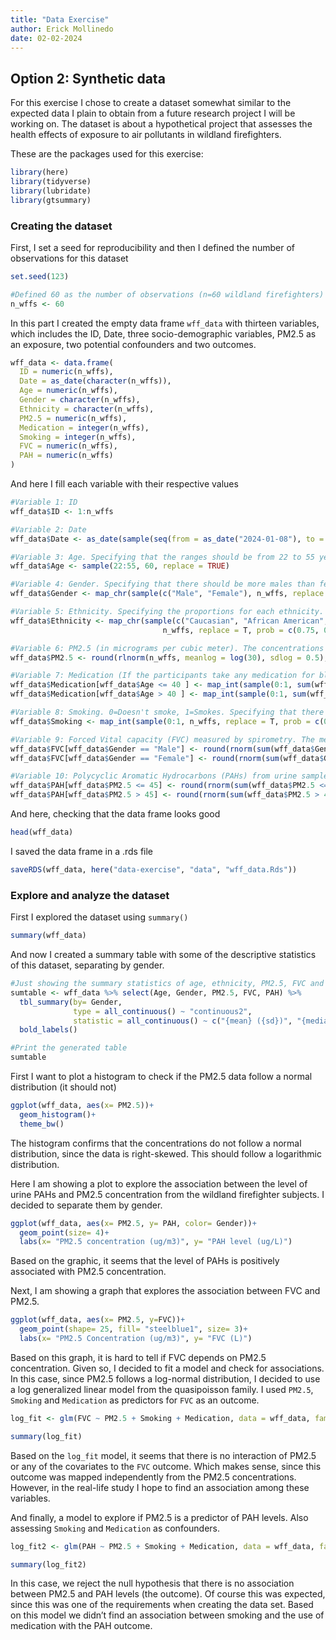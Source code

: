 ---
title: "Data Exercise"
author: Erick Mollinedo
date: 02-02-2024
---

## Option 2: Synthetic data

For this exercise I chose to create a dataset somewhat similar to the expected data I plain to obtain from a future research project I will be working on. The dataset is about a hypothetical project that assesses the health effects of exposure to air pollutants in wildland firefighters.

These are the packages used for this exercise:

```{r}
library(here)
library(tidyverse)
library(lubridate)
library(gtsummary)
```

### Creating the dataset

First, I set a seed for reproducibility and then I defined the number of observations for this dataset

```{r}
set.seed(123)

#Defined 60 as the number of observations (n=60 wildland firefighters)
n_wffs <- 60
```

In this part I created the empty data frame `wff_data` with thirteen variables, which includes the ID, Date, three socio-demographic variables, PM2.5 as an exposure, two potential confounders and two outcomes.

```{r}
wff_data <- data.frame(
  ID = numeric(n_wffs),
  Date = as_date(character(n_wffs)),
  Age = numeric(n_wffs),
  Gender = character(n_wffs),
  Ethnicity = character(n_wffs),
  PM2.5 = numeric(n_wffs),
  Medication = integer(n_wffs),
  Smoking = integer(n_wffs),
  FVC = numeric(n_wffs),
  PAH = numeric(n_wffs)
)
```

And here I fill each variable with their respective values

```{r}
#Variable 1: ID
wff_data$ID <- 1:n_wffs

#Variable 2: Date
wff_data$Date <- as_date(sample(seq(from = as_date("2024-01-08"), to = as_date("2024-03-01"), by= "days"), n_wffs, replace = T))

#Variable 3: Age. Specifying that the ranges should be from 22 to 55 years old
wff_data$Age <- sample(22:55, 60, replace = TRUE)

#Variable 4: Gender. Specifying that there should be more males than females using the `prob =` statement
wff_data$Gender <- map_chr(sample(c("Male", "Female"), n_wffs, replace = T, prob = c(0.84, 0.16)), as.character)

#Variable 5: Ethnicity. Specifying the proportions for each ethnicity.
wff_data$Ethnicity <- map_chr(sample(c("Caucasian", "African American", "Hispanic/Latino", "American Indian"),
                                  n_wffs, replace = T, prob = c(0.75, 0.15, 0.05, 0.05)), as.character)

#Variable 6: PM2.5 (in micrograms per cubic meter). The concentrations were computed following a log-normal distribution `rlnorm()`, characteristic of PM2.5 data.
wff_data$PM2.5 <- round(rlnorm(n_wffs, meanlog = log(30), sdlog = 0.5), 2)

#Variable 7: Medication (If the participants take any medication for blood pressure). 0= No medication, 1=Medication. This variable depends on Age, with higher age, the highest the probability of taking blood pressure medication, using 40 years old as a cutoff point.
wff_data$Medication[wff_data$Age <= 40 ] <- map_int(sample(0:1, sum(wff_data$Age <= 40) , replace = T, prob = c(0.95, 0.05)), as.integer)
wff_data$Medication[wff_data$Age > 40 ] <- map_int(sample(0:1, sum(wff_data$Age > 40) , replace = T, prob = c(0.6, 0.4)), as.integer)

#Variable 8: Smoking. 0=Doesn't smoke, 1=Smokes. Specifying that there are more non-smokers than smokers.
wff_data$Smoking <- map_int(sample(0:1, n_wffs, replace = T, prob = c(0.85, 0.15)), as.integer)

#Variable 9: Forced Vital capacity (FVC) measured by spirometry. The mean value of FVC is dependent on Gender.
wff_data$FVC[wff_data$Gender == "Male"] <- round(rnorm(sum(wff_data$Gender == "Male"), mean = 5.3, sd = 1), 1)
wff_data$FVC[wff_data$Gender == "Female"] <- round(rnorm(sum(wff_data$Gender == "Female"), mean = 3.5, sd = 0.5), 1)

#Variable 10: Polycyclic Aromatic Hydrocarbons (PAHs) from urine samples.(There are multiple PAHs, but in this case I assume that 3-Hydroxybenzo(a)pyrene was measured). The PAH level depends on the PM2.5 concentration, with higher PM2.5 exposure, the higher the level of urine PAH.
wff_data$PAH[wff_data$PM2.5 <= 45] <- round(rnorm(sum(wff_data$PM2.5 <= 45), mean = 0.12, sd= 0.04), 3)
wff_data$PAH[wff_data$PM2.5 > 45] <- round(rnorm(sum(wff_data$PM2.5 > 45), mean = 0.31, sd= 0.04), 3)

```

And here, checking that the data frame looks good

```{r}
head(wff_data)
```

I saved the data frame in a .rds file

```{r}
saveRDS(wff_data, here("data-exercise", "data", "wff_data.Rds"))
```

### Explore and analyze the dataset

First I explored the dataset using `summary()`

```{r}
summary(wff_data)
```

And now I created a summary table with some of the descriptive statistics of this dataset, separating by gender.

```{r}
#Just showing the summary statistics of age, ethnicity, PM2.5, FVC and PAHs, computing the mean and sd, median and IQR and the minimum and maximum values
sumtable <- wff_data %>% select(Age, Gender, PM2.5, FVC, PAH) %>% 
  tbl_summary(by= Gender, 
              type = all_continuous() ~ "continuous2",
              statistic = all_continuous() ~ c("{mean} ({sd})", "{median} ({p25}, {p75})", "{min}, {max}")) %>% 
  bold_labels()

#Print the generated table
sumtable
```

First I want to plot a histogram to check if the PM2.5 data follow a normal distribution (it should not)

```{r}
ggplot(wff_data, aes(x= PM2.5))+
  geom_histogram()+
  theme_bw()
```

The histogram confirms that the concentrations do not follow a normal distribution, since the data is right-skewed. This should follow a logarithmic distribution.

Here I am showing a plot to explore the association between the level of urine PAHs and PM2.5 concentration from the wildland firefighter subjects. I decided to separate them by gender.

```{r}
ggplot(wff_data, aes(x= PM2.5, y= PAH, color= Gender))+
  geom_point(size= 4)+
  labs(x= "PM2.5 concentration (ug/m3)", y= "PAH level (ug/L)")
```

Based on the graphic, it seems that the level of PAHs is positively associated with PM2.5 concentration.

Next, I am showing a graph that explores the association between FVC and PM2.5.

```{r}
ggplot(wff_data, aes(x= PM2.5, y=FVC))+
  geom_point(shape= 25, fill= "steelblue1", size= 3)+
  labs(x= "PM2.5 Concentration (ug/m3)", y= "FVC (L)")
```

Based on this graph, it is hard to tell if FVC depends on PM2.5 concentration. Given so, I decided to fit a model and check for associations. In this case, since PM2.5 follows a log-normal distribution, I decided to use a log generalized linear model from the quasipoisson family. I used `PM2.5`, `Smoking` and `Medication` as predictors for `FVC` as an outcome.

```{r}
log_fit <- glm(FVC ~ PM2.5 + Smoking + Medication, data = wff_data, family = quasipoisson(link = "log"))

summary(log_fit)
```

Based on the `log_fit` model, it seems that there is no interaction of PM2.5 or any of the covariates to the `FVC` outcome. Which makes sense, since this outcome was mapped independently from the PM2.5 concentrations. However, in the real-life study I hope to find an association among these variables.

And finally, a model to explore if PM2.5 is a predictor of PAH levels. Also assessing `Smoking` and `Medication` as confounders.

```{r}
log_fit2 <- glm(PAH ~ PM2.5 + Smoking + Medication, data = wff_data, family = quasipoisson(link = "log"))

summary(log_fit2)
```

In this case, we reject the null hypothesis that there is no association between PM2.5 and PAH levels (the outcome). Of course this was expected, since this was one of the requirements when creating the data set. Based on this model we didn't find an association between smoking and the use of medication with the PAH outcome.
